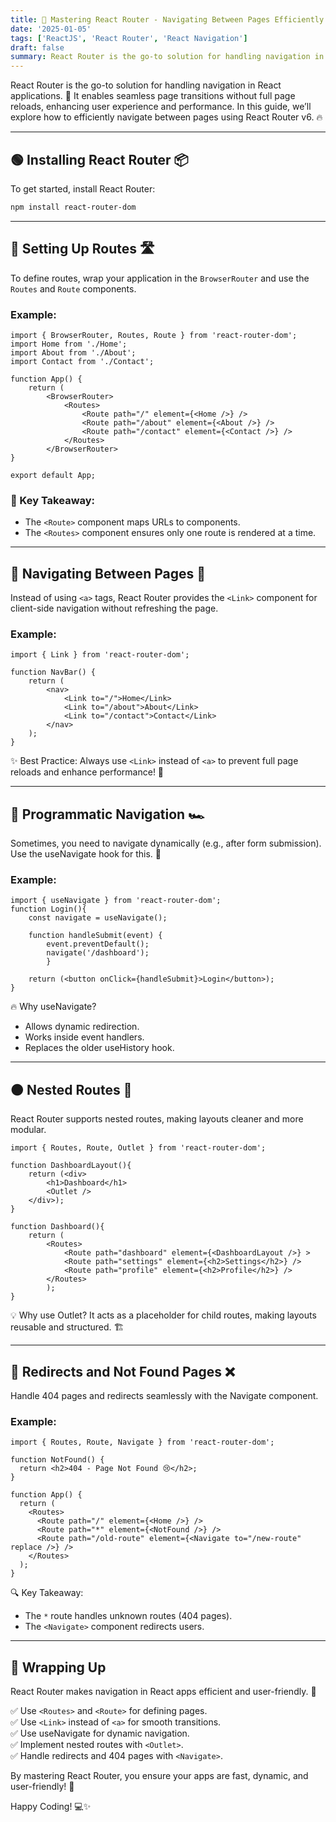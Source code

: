 ```yaml
---
title: 🚀 Mastering React Router - Navigating Between Pages Efficiently 🎯
date: '2025-01-05'
tags: ['ReactJS', 'React Router', 'React Navigation']
draft: false
summary: React Router is the go-to solution for handling navigation in React applications. 🚀 It enables seamless page transitions without full page reloads, enhancing user experience and performance. In this guide, we’ll explore how to efficiently navigate between pages using React Router v6. 🔥
---
```


React Router is the go-to solution for handling navigation in React applications. 🚀 It enables seamless page transitions without full page reloads, enhancing user experience and performance. In this guide, we’ll explore how to efficiently navigate between pages using React Router v6. 🔥

---

## 🟢 Installing React Router 📦

To get started, install React Router:

```bash
npm install react-router-dom
```

---

## 🔵 Setting Up Routes 🛣️

To define routes, wrap your application in the `BrowserRouter` and use the `Routes` and `Route` components.

### Example:

```JSX
import { BrowserRouter, Routes, Route } from 'react-router-dom';
import Home from './Home';
import About from './About';
import Contact from './Contact';

function App() {
    return (
        <BrowserRouter>
            <Routes>
                <Route path="/" element={<Home />} />
                <Route path="/about" element={<About />} />
                <Route path="/contact" element={<Contact />} />
            </Routes>
        </BrowserRouter>
}

export default App;
```

### 🎯 Key Takeaway:

- The `<Route>` component maps URLs to components.
- The `<Routes>` component ensures only one route is rendered at a time.

---

## 🔴 Navigating Between Pages 🚪

Instead of using `<a>` tags, React Router provides the `<Link>` component for client-side navigation without refreshing the page.

### Example:

```JSX
import { Link } from 'react-router-dom';

function NavBar() {
    return (
        <nav>
            <Link to="/">Home</Link>
            <Link to="/about">About</Link>
            <Link to="/contact">Contact</Link>
        </nav>
    );
}
```

✨ Best Practice: Always use `<Link>` instead of `<a>` to prevent full page reloads and enhance performance! 🚀

---

## 🔴 Programmatic Navigation 🏎️

Sometimes, you need to navigate dynamically (e.g., after form submission). Use the useNavigate hook for this. 🎯

### Example:

```JSX
import { useNavigate } from 'react-router-dom';
function Login(){
    const navigate = useNavigate();

    function handleSubmit(event) {
        event.preventDefault();
        navigate('/dashboard');
        }

    return (<button onClick={handleSubmit}>Login</button>);
}
```

🔥 Why useNavigate?

- Allows dynamic redirection.
- Works inside event handlers.
- Replaces the older useHistory hook.

---

## 🟠 Nested Routes 📁

React Router supports nested routes, making layouts cleaner and more modular.

```JSX
import { Routes, Route, Outlet } from 'react-router-dom';

function DashboardLayout(){
    return (<div>
        <h1>Dashboard</h1>
        <Outlet />
    </div>);
}

function Dashboard(){
    return (
        <Routes>
            <Route path="dashboard" element={<DashboardLayout />} >
            <Route path="settings" element={<h2>Settings</h2>} />
            <Route path="profile" element={<h2>Profile</h2>} />
        </Routes>
        );
}
```

💡 Why use Outlet? It acts as a placeholder for child routes, making layouts reusable and structured. 🏗️

---

## 🔄 Redirects and Not Found Pages ❌

Handle 404 pages and redirects seamlessly with the Navigate component.

### Example:

```JSX
import { Routes, Route, Navigate } from 'react-router-dom';

function NotFound() {
  return <h2>404 - Page Not Found 😢</h2>;
}

function App() {
  return (
    <Routes>
      <Route path="/" element={<Home />} />
      <Route path="*" element={<NotFound />} />
      <Route path="/old-route" element={<Navigate to="/new-route" replace />} />
    </Routes>
  );
}
```

🔍 Key Takeaway:

- The `*` route handles unknown routes (404 pages).
- The `<Navigate>` component redirects users.

---

## 🎯 Wrapping Up

React Router makes navigation in React apps efficient and user-friendly. 🌟

✅ Use `<Routes>` and `<Route>` for defining pages. \
✅ Use `<Link>` instead of `<a>` for smooth transitions. \
✅ Use useNavigate for dynamic navigation. \
✅ Implement nested routes with `<Outlet>`. \
✅ Handle redirects and 404 pages with `<Navigate>`.

By mastering React Router, you ensure your apps are fast, dynamic, and user-friendly! 🚀

Happy Coding! 💻✨
